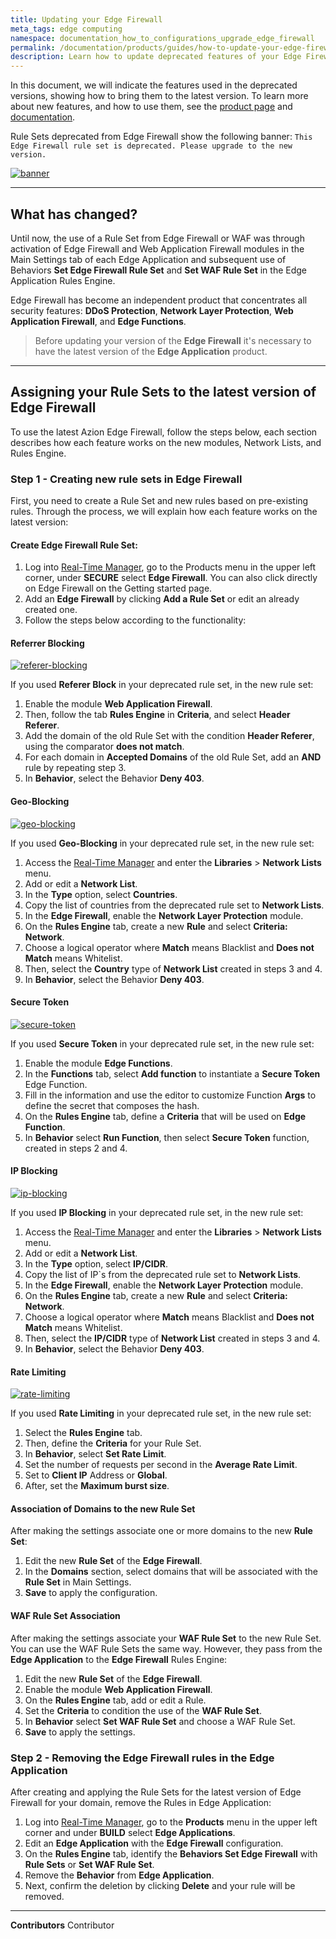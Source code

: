 ```yaml
---
title: Updating your Edge Firewall
meta_tags: edge computing
namespace: documentation_how_to_configurations_upgrade_edge_firewall
permalink: /documentation/products/guides/how-to-update-your-edge-firewall/
description: Learn how to update deprecated features of your Edge Firewall
---
```


In this document, we will indicate the features used in the deprecated versions, showing how to bring them to the latest version. To learn more about new features, and how to use them, see the [product page](https://www.azion.com/pt-br/produtos/edge-firewall/) and [documentation](/en/documentation/products/edge-firewall/).

Rule Sets deprecated from Edge Firewall show the following banner: `This Edge Firewall rule set is deprecated. Please upgrade to the new version.`

[![banner](/assets/docs/images/update-edge-firewall/banner.jpg)](/assets/docs/images/update-edge-firewall/banner.jpg)

---

## What has changed?

Until now, the use of a Rule Set from Edge Firewall or WAF was through activation of Edge Firewall and Web Application Firewall modules in the Main Settings tab of each Edge Application and subsequent use of Behaviors **Set Edge Firewall Rule Set** and **Set WAF Rule Set** in the Edge Application Rules Engine.

Edge Firewall has become an independent product that concentrates all security features: **DDoS Protection**,  **Network Layer Protection**, **Web Application Firewall**, and **Edge Functions**.

> Before updating your version of the **Edge Firewall** it's necessary to have the latest version of the **Edge Application** product.

---

## Assigning your Rule Sets to the latest version of Edge Firewall

To use the latest Azion Edge Firewall, follow the steps below, each section describes how each feature works on the new modules, Network Lists, and Rules Engine.

### Step 1 - Creating new rule sets in Edge Firewall

First, you need to create a Rule Set and new rules based on pre-existing rules. Through the process, we will explain how each feature works on the latest version:

#### Create Edge Firewall Rule Set:

1. Log into [Real-Time Manager](https://manager.azion.com/), go to the Products menu in the upper left corner, under **SECURE** select **Edge Firewall**. You can also click directly on Edge Firewall on the Getting started page.
2. Add an **Edge Firewall** by clicking **Add a Rule Set** or edit an already created one.
3. Follow the steps below according to the functionality:

#### Referrer Blocking

[![referer-blocking](/assets/docs/images/update-edge-firewall/referer-blocking.jpg)](/assets/docs/images/update-edge-firewall/referer-blocking.jpg)

If you used **Referer Block** in your deprecated rule set, in the new rule set:

1. Enable the module **Web Application Firewall**.
2. Then, follow the tab **Rules Engine** in **Criteria**, and select **Header Referer**.
3. Add the domain of the old Rule Set with the condition **Header Referer**, using the comparator **does not match**.
4. For each domain in **Accepted Domains** of the old Rule Set, add an **AND** rule by repeating step 3.
5. In **Behavior**, select the Behavior **Deny 403**.

#### Geo-Blocking

[![geo-blocking](/assets/docs/images/update-edge-firewall/geo-blocking.jpg)](/assets/docs/images/update-edge-firewall/geo-blocking.jpg)

If you used **Geo-Blocking** in your deprecated rule set, in the new rule set:

1. Access the [Real-Time Manager](https://manager.azion.com/) and enter the **Libraries** > **Network Lists** menu.
2. Add or edit a **Network List**.
3. In the **Type** option, select **Countries**.
4. Copy the list of countries from the deprecated rule set to **Network Lists**.
5. In the **Edge Firewall**, enable the **Network Layer Protection** module.
6. On the **Rules Engine** tab, create a new **Rule** and select **Criteria: Network**.
7. Choose a logical operator where **Match** means Blacklist and **Does not Match** means Whitelist.
8. Then, select the **Country** type of **Network List** created in steps 3 and 4.
9. In **Behavior**, select the Behavior **Deny 403**.

#### Secure Token

[![secure-token](/assets/docs/images/update-edge-firewall/secure-token.jpg)](/assets/docs/images/update-edge-firewall/secure-token.jpg)

If you used **Secure Token** in your deprecated rule set, in the new rule set:

1. Enable the module **Edge Functions**.
2. In the **Functions** tab, select **Add function** to instantiate a **Secure Token** Edge Function.
3. Fill in the information and use the editor to customize Function **Args** to define the secret that composes the hash.
4. On the **Rules Engine** tab, define a **Criteria** that will be used on **Edge Function**.
5. In **Behavior** select **Run Function**, then select **Secure Token** function, created in steps 2 and 4.

#### IP Blocking

[![ip-blocking](/assets/docs/images/update-edge-firewall/ip-blocking.jpg)](/assets/docs/images/update-edge-firewall/ip-blocking.jpg)

If you used **IP Blocking** in your deprecated rule set, in the new rule set:

1. Access the [Real-Time Manager](https://manager.azion.com/) and enter the **Libraries** > **Network Lists** menu.
2. Add or edit a **Network List**.
3. In the **Type** option, select **IP/CIDR**.
4. Copy the list of IP\`s from the deprecated rule set to **Network Lists**.
5. In the **Edge Firewall**, enable the **Network Layer Protection** module.
6. On the **Rules Engine** tab, create a new **Rule** and select **Criteria: Network**.
7. Choose a logical operator where **Match** means Blacklist and **Does not Match** means Whitelist.
8. Then, select the **IP/CIDR** type of **Network List** created in steps 3 and 4.
9. In **Behavior**, select the Behavior **Deny 403**.

#### Rate Limiting

[![rate-limiting](/assets/docs/images/update-edge-firewall/rate-limiting.jpg)](/assets/docs/images/update-edge-firewall/rate-limiting.jpg)

If you used **Rate Limiting** in your deprecated rule set, in the new rule set:

1. Select the **Rules Engine** tab.
2. Then, define the **Criteria** for your Rule Set.
3. In **Behavior**, select **Set Rate Limit**.
4. Set the number of requests per second in the **Average Rate Limit**.
5. Set to **Client IP** Address or **Global**.
6. After, set the **Maximum burst size**.

#### Association of Domains to the new Rule Set

After making the settings associate one or more domains to the new **Rule Set**:

1. Edit the new **Rule Set** of the **Edge Firewall**.
2. In the **Domains** section, select domains that will be associated with the **Rule Set** in Main Settings.
3. **Save** to apply the configuration.

#### WAF Rule Set Association

After making the settings associate your **WAF Rule Set** to the new Rule Set. You can use the WAF Rule Sets the same way. However, they pass from the **Edge Application** to the **Edge Firewall** Rules Engine:

1. Edit the new **Rule Set** of the **Edge Firewall**.
2. Enable the module **Web Application Firewall**.
3. On the **Rules Engine** tab, add or edit a Rule.
4. Set the **Criteria** to condition the use of the **WAF Rule Set**.
5. In **Behavior** select **Set WAF Rule Set** and choose a WAF Rule Set.
6. **Save** to apply the settings.

### Step 2 - Removing the Edge Firewall rules in the Edge Application

After creating and applying the Rule Sets for the latest version of Edge Firewall for your domain, remove the Rules in Edge Application:

1. Log into [Real-Time Manager](https://manager.azion.com/), go to the **Products** menu in the upper left corner and under **BUILD** select **Edge Applications**.
2. Edit an **Edge Application** with the **Edge Firewall** configuration.
3. On the **Rules Engine** tab, identify the **Behaviors Set Edge Firewall** with **Rule Sets** or **Set WAF Rule Set**.
4. Remove the **Behavior** from **Edge Application**.
5. Next, confirm the deletion by clicking **Delete** and your rule will be removed.



---


**Contributors** <ContributorList>Contributor</ContributorList>
